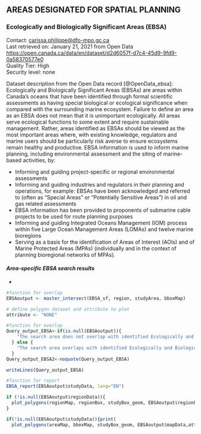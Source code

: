 ## **AREAS DESIGNATED FOR SPATIAL PLANNING**

### **Ecologically and Biologically Significant Areas (EBSA)**

Contact: [carissa.philippe\@dfo-mpo.gc.ca](mailto:carissa.philippe@dfo-mpo.gc.ca){.email}\
Last retrieved on: January 21, 2021 from Open Data\
<https://open.canada.ca/data/en/dataset/d2d6057f-d7c4-45d9-9fd9-0a58370577e0>\
Quality Tier: High\
Security level: none

Dataset description from the Open Data record [@OpenData_ebsa]: Ecologically and Biologically Significant Areas (EBSAs) are areas within Canada's oceans that have been identified through formal scientific assessments as having special biological or ecological significance when compared with the surrounding marine ecosystem. Failure to define an area as an EBSA does not mean that it is unimportant ecologically. All areas serve ecological functions to some extent and require sustainable management. Rather, areas identified as EBSAs should be viewed as the most important areas where, with existing knowledge, regulators and marine users should be particularly risk averse to ensure ecosystems remain healthy and productive. EBSA information is used to inform marine planning, including environmental assessment and the siting of marine-based activities, by:

-   Informing and guiding project-specific or regional environmental assessments
-   Informing and guiding industries and regulators in their planning and operations, for example: EBSAs have been acknowledged and referred to (often as "Special Areas" or "Potentially Sensitive Areas") in oil and gas related assessments
-   EBSA information has been provided to proponents of submarine cable projects to be used for route planning purposes
-   Informing and guiding Integrated Oceans Management (IOM) process within five Large Ocean Management Areas (LOMAs) and twelve marine bioregions
-   Serving as a basis for the identification of Areas of Interest (AOIs) and of Marine Protected Areas (MPAs) (individually and in the context of planning bioregional networks of MPAs).

#### ***Area-specific EBSA search results***

-   

```r
#function for overlap
EBSAoutput <- master_intersect(EBSA_sf, region, studyArea, bboxMap)

# define polygon dataset and attribute to plot
attribute <- "NONE"
```

```r
#function for overlap
Query_output_EBSA<-if(is.null(EBSAoutput)){
    "The search area does not overlap with identified Ecologically and Biologically Significant Areas (EBSA)."
  } else {
    "The search area overlaps with identified Ecologically and Biologically Significant Areas (EBSA)."
  }
Query_output_EBSA2<-noquote(Query_output_EBSA)

writeLines(Query_output_EBSA)

```

```r
#function for report
EBSA_report(EBSAoutput$studyData, lang="EN")
```


```r
if (!is.null(EBSAoutput$regionData)){
  plot_polygons(regionMap, regionBox, studyBox_geom, EBSAoutput$regionData, attribute)
}
```

```r
if(!is.null(EBSAoutput$studyData)){print(
  plot_polygons(areaMap, bboxMap, studyBox_geom, EBSAoutput$mapData,attribute))}
```
